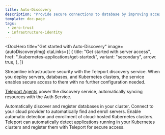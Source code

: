 ```yaml
---
title: Auto-Discovery
description: "Provide secure connections to database by improving access control and visibility"
template: doc-page
tags:
 - zero-trust
 - infrastructure-identity
---
```




<DocHero
  title="Get started with Auto-Discovery"
  image={autoDiscoveryImg}
  ctaLinks={[
    {
      title: "Get started with server access",
      href: "./kubernetes-applications/get-started/",
      variant: "secondary",
      arrow: true,
    },
  ]}
>
Streamline infrastructure security with the Teleport discovery service. When you deploy servers, databases, and Kubernetes clusters, the service enables secure access to them with no further configuration needed.

[Teleport Agents](../../reference/architecture/agents.mdx) power the discovery service, automatically syncing resources with the Auth Service.
</DocHero>

<EnrollmentMethods title="Auto-discovery guides">
<Method
title="Database Discovery"
icon={databaseAccessImg}
href="./databases/"
tagLists={
  [
    {
      tags: 
        [
          {
            name: "AWS",
            href: "./databases/aws/",
            icon: "aws",
          },
          {
            name: "Azure",
            href: "../database-access/enroll-azure-databases/",
            icon: "azure",
          },
        ] 
    },
  ]
}
>
  Automatically discover and register databases in your cluster.
</Method>
<Method
title="Server Discovery"
icon={linuxServersSvg}
href="./servers/"
tagLists={
  [
    {
      tags: 
        [
          {
            name: "Amazon EC2",
            href: "./servers/ec2-discovery/",
            icon: "ec2",
          },
          {
            name: "Google Compute Engine",
            href: "./servers/gcp-discovery/",
            icon: "gSuite",
          },
         {
            name: "Azure Virtual Machines",
            href: "./servers/azure-discovery/",
            icon: "entraId",
          },
        ] 
    },
  ]
}
>
  Connect to your cloud provider to automatically find and enroll servers.
</Method>
<Method
title="Kubernetes Clusters Discovery"
icon={kubernetesClustersSvg}
href="./kubernetes/"
tagLists={
  [
    {
      tags: 
        [
          {
            name: "AWS",
            href: "./kubernetes/aws/",
            icon: "aws",
          },
          {
            name: "Azure",
            href: "./kubernetes/azure/",
            icon: "azure",
          },
          {
            name: "Google Cloud",
            href: "./kubernetes/google-cloud/",
            icon: "gCloud",
          },
        ]
    },
  ]
}
>
  Enable automatic detection and enrollment of cloud-hosted Kubernetes clusters.
</Method>
<Method
title="Enroll Kubernetes Services as Teleport Applications"
icon={kubernetesSvg}
href="./kubernetes-applications/"
>
  Teleport can automatically detect applications running in your Kubernetes clusters and register them with Teleport for secure access.
</Method>
</EnrollmentMethods>